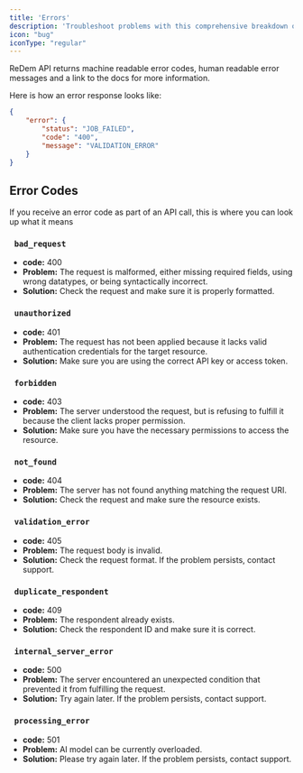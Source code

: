 ```yaml
---
title: 'Errors'
description: 'Troubleshoot problems with this comprehensive breakdown of all error codes.'
icon: "bug"
iconType: "regular"
---
```


ReDem API returns machine readable error codes, human readable error messages and a link to the docs for more information.

Here is how an error response looks like:

```json
{
    "error": {
        "status": "JOB_FAILED",
        "code": "400",
        "message": "VALIDATION_ERROR"
    }
}
```

## Error Codes
If you receive an error code as part of an API call, this is where you can look up what it means

### <code> bad_request </code>
- **code:** 400
- **Problem:** The request is malformed, either missing required fields, using wrong datatypes, or being syntactically incorrect.
- **Solution:** Check the request and make sure it is properly formatted.

### <code> unauthorized </code>
- **code:** 401
- **Problem:** The request has not been applied because it lacks valid authentication credentials for the target resource.
- **Solution:** Make sure you are using the correct API key or access token.

### <code> forbidden </code>
- **code:** 403
- **Problem:** The server understood the request, but is refusing to fulfill it because the client lacks proper permission.
- **Solution:** Make sure you have the necessary permissions to access the resource.

### <code> not_found </code>
- **code:** 404
- **Problem:** The server has not found anything matching the request URI.
- **Solution:** Check the request and make sure the resource exists.

### <code> validation_error </code>
- **code:** 405
- **Problem:** The request body is invalid.
- **Solution:** Check the request format. If the problem persists, contact support.

### <code> duplicate_respondent </code>
- **code:** 409
- **Problem:** The respondent already exists.
- **Solution:** Check the respondent ID and make sure it is correct.

### <code> internal_server_error </code>
- **code:** 500
- **Problem:** The server encountered an unexpected condition that prevented it from fulfilling the request.
- **Solution:** Try again later. If the problem persists, contact support.

### <code> processing_error </code>
- **code:** 501
- **Problem:** AI model can be currently overloaded.
- **Solution:** Please try again later. If the problem persists, contact support.

